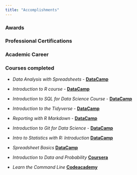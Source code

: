 ```yaml
---
title: "Accomplishments"
---
```


### Awards

### Professional Certifications

### Academic Career

### Courses completed

-   *Data Analysis with Spreadsheets* - [**DataCamp**](https://www.datacamp.com/statement-of-accomplishment/course/712b36601d6e732f07128239c057eda77132ae38)

-   *Introduction to R course* - [**DataCamp**](https://www.datacamp.com/statement-of-accomplishment/course/284ca241bbb76f34add2d7c8a7ad4d4a8167d7f2)

-   *Introduction to SQL for Data Science Course* - [**DataCamp**](https://www.datacamp.com/statement-of-accomplishment/course/9c58b5ae8c2e5918dbee19f70e9bf797686b9ddd)

-   *Introduction to the Tidyverse* - [**DataCamp**](https://www.datacamp.com/statement-of-accomplishment/course/16be4b93ba3d34ef04f69e599c6d295cf20e88f5)

-   *Reporting with R Markdown* - [**DataCamp**](https://www.datacamp.com/statement-of-accomplishment/course/22a4a32e8a42148c0c8f8e06a96003a762719f70)

-   *Introduction to Git for Data Science* - [**DataCamp**](https://www.datacamp.com/statement-of-accomplishment/course/e9f54b91a3d762e7508001880b0372315a862c50)

-   *Intro to Statistics with R: Introduction* [**DataCamp**](https://www.datacamp.com/statement-of-accomplishment/course/16da816f65c95d6322d6a68fb569a094ef683f0e)

-   *Spreadsheet Basics* [**DataCamp**](https://links.datacamp.com/e/c/eyJlbWFpbF9pZCI6IlpOMkhCQUFCWXhEZWZIZDdHMEFrcG1hNE5GcW8iLCJocmVmIjoiaHR0cHM6Ly93d3cuZGF0YWNhbXAuY29tL3N0YXRlbWVudC1vZi1hY2NvbXBsaXNobWVudC9jb3Vyc2UvMzVmZjU2NDFjYzg1YTFlOGNhN2ZkMmZjZTYxMzZlMTFjNzIxYjM0MiIsImxpbmtfaWQiOjU4ODYzNDk1LCJwb3NpdGlvbiI6Mn0/f23a7a5d8ab4d3a56af0b7bd3b5b5165b3d7269be75345ba13112eec7ee5d843)

-   *Introduction to Data and Probability* [**Coursera**](https://www.coursera.org/learn/probability-intro?authMode=login)

-   *Learn the Command Line* [**Codeacademy**](https://www.codecademy.com/learn/learn-the-command-line)
